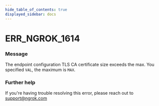 ```yaml
---
hide_table_of_contents: true
displayed_sidebar: docs
---
```



# ERR_NGROK_1614

### Message

The endpoint configuration TLS CA certificate size exceeds the max. You specified `VAL`, the maximum is `MAX`.

<ErrorDetails error="err_ngrok_1614" />

### Further help

If you're having trouble resolving this error, please reach out to [support@ngrok.com](mailto:support@ngrok.com?subject=Help%20with%20ERR_NGROK_1614)

